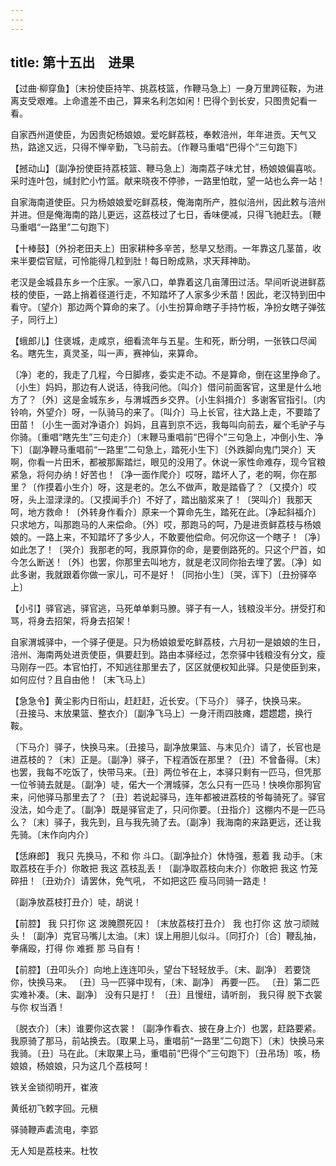 ```yaml
---
---
---
```

title: 第十五出　进果
---



【过曲·柳穿鱼】〔末扮使臣持竿、挑荔枝篮，作鞭马急上〕一身万里跨征鞍，为进离支受艰难。上命遣差不由己，算来名利怎如闲！巴得个到长安，只图贵妃看一看。

自家西州道使臣，为因贵妃杨娘娘。爱吃鲜荔枝，奉敕涪州，年年进贡。天气又热，路途又远，只得不惮辛勤，飞马前去。〔作鞭马重唱“巴得个”三句跑下〕



【撼动山】〔副净扮使臣持荔枝篮、鞭马急上〕海南荔子味尤甘，杨娘娘偏喜啖。采时连叶包，缄封贮小竹篮。献来晓夜不停骖，一路里怕耽，望一站也么奔一站！

自家海南道使臣。只为杨娘娘爱吃鲜荔枝，俺海南所产，胜似涪州，因此敕与涪州并进。但是俺海南的路儿更远，这荔枝过了七日，香味便减，只得飞驰赶去。〔鞭马重唱“一路里”二句跑下〕



【十棒鼓】〔外扮老田夫上〕田家耕种多辛苦，愁旱又愁雨。一年靠这几茎苗，收来半要偿官赋，可怜能得几粒到肚！每日盼成熟，求天拜神助。

老汉是金城县东乡一个庄家。一家八口，单靠着这几亩薄田过活。早间听说进鲜荔枝的使臣，一路上捎着径道行走，不知踏坏了人家多少禾苗！因此，老汉特到田中看守。〔望介〕那边两个算命的来了。〔小生扮算命瞎子手持竹板，净扮女瞎子弹弦子，同行上〕



【蛾郎儿】住褒城，走咸京，细看流年与五星。生和死，断分明，一张铁口尽闻名。瞎先生，真灵圣，叫一声，赛神仙，来算命。

〔净〕老的，我走了几程，今日脚疼，委实走不动。不是算命，倒在这里挣命了。〔小生〕妈妈，那边有人说话，待我问他。〔叫介〕借问前面客官，这里是什么地方了？〔外〕这是金城东乡，与渭城西乡交界。〔小生斜揖介〕多谢客官指引。〔内铃响，外望介〕呀，一队骑马的来了。〔叫介〕马上长官，往大路上走，不要踏了田苗！〔小生一面对净语介〕妈妈，且喜到京不远，我每叫向前去，雇个毛驴子与你骑。〔重唱“瞎先生”三句走介〕〔末鞭马重唱前“巴得个”三句急上，冲倒小生、净下〕〔副净鞭马重唱前“一路里”二句急上，踏死小生下〕〔外跌脚向鬼门哭介〕天啊，你看一片田禾，都被那厮踏烂，眼见的没用了。休说一家性命难存，现今官粮紧急，将何办纳！好苦也！〔净一面作爬介〕哎呀，踏坏人了，老的啊，你在那里？〔作摸着小生介〕呀，这是老的。怎么不做声，敢是踏昏了？〔又摸介〕哎呀，头上湿渌渌的。〔又摸闻手介〕不好了，踏出脑浆来了！〔哭叫介〕我那天呵，地方救命！〔外转身作看介〕原来一个算命先生，踏死在此。〔净起斜福介〕只求地方，叫那跑马的人来偿命。〔外〕哎，那跑马的呵，乃是进贡鲜荔枝与杨娘娘的。一路上来，不知踏坏了多少人，不敢要他偿命。何况你这一个瞎子！〔净〕如此怎了！〔哭介〕我那老的呵，我原算你的命，是要倒路死的。只这个尸首，如今怎么断送！〔外〕也罢，你那里去叫地方，就是老汉同你抬去埋了罢。〔净〕如此多谢，我就跟着你做一家儿，可不是好！〔同抬小生〕〔哭，诨下〕〔丑扮驿卒上〕



【小引】驿官逃，驿官逃，马死单单剩马膫。驿子有一人，钱粮没半分。拼受打和骂，将身去招架，将身去招架！

自家渭城驿中，一个驿子便是。只为杨娘娘爱吃鲜荔枝，六月初一是娘娘的生日，涪州、海南两处进贡使臣，俱要赶到。路由本驿经过，怎奈驿中钱粮没有分文，瘦马刚存一匹。本官怕打，不知逃往那里去了，区区就便权知此驿。只是使臣到来，如何应付？且自由他！〔末飞马上〕



【急急令】黄尘影内日衔山，赶赶赶，近长安。〔下马介〕 驿子，快换马来。 〔丑接马、末放果篮、整衣介〕〔副净飞马上〕一身汗雨四肢瘫，趱趱趱，换行鞍。

〔下马介〕驿子，快换马来。〔丑接马，副净放果篮、与末见介〕请了，长官也是进荔枝的？〔末〕正是。〔副净〕驿子，下程酒饭在那里？〔丑〕不曾备得。〔末〕也罢，我每不吃饭了，快带马来。〔丑〕两位爷在上，本驿只剩有一匹马，但凭那一位爷骑去就是。〔副净〕唗，偌大一个渭城驿，怎么只有一匹马！快唤你那狗官来，问他驿马那里去了？〔丑〕若说起驿马，连年都被进荔枝的爷每骑死了。驿官没法，如今走了。〔副净〕既是驿官走了，只问你要。〔丑指介〕这棚内不是一匹马么？〔末〕驿子，我先到，且与我先骑了去。〔副净〕我海南的来路更远，还让我先骑。〔末作向内介〕



【恁麻郎】 我只 先换马，不和 你 斗口。〔副净扯介〕休恃强，惹着 我 动手。〔末取荔枝在手介〕你敢把 我这 荔枝乱丢！〔副净取荔枝向末介〕你敢把 我这 竹笼碎扭！〔丑劝介〕请罢休，免气吼， 不如把这匹 瘦马同骑一路走！

〔副净放荔枝打丑介〕唗，胡说！





【前腔】 我 只打你 这 泼腌臜死囚！〔末放荔枝打丑介〕 我 也打你 这 放刁顽贼头！〔副净〕克官马嘴儿太油。〔末〕误上用胆儿似斗。〔同打介〕〔合〕鞭乱抽，拳痛殴，打得 你 难捱 那 马自有！

【前腔】〔丑叩头介〕向地上连连叩头，望台下轻轻放手。〔末、副净〕 若要饶你，快换马来。 〔丑〕马一匹驿中现有，〔末、副净〕 再要一匹。 〔丑〕第二匹实难补凑。〔末、副净〕 没有只是打！ 〔丑〕且慢纽，请听剖， 我只得 脱下衣裳 与你 权当酒！

〔脱衣介〕〔末〕谁要你这衣裳！〔副净作看衣、披在身上介〕也罢，赶路要紧。我原骑了那马，前站换去。〔取果上马，重唱前“一路里”二句跑下〕〔末〕快换马来我骑。〔丑〕马在此。〔末取果上马，重唱前“巴得个”三句跑下〕〔丑吊场〕咳，杨娘娘，杨娘娘，只为这几个荔枝呵！



铁关金锁彻明开，崔液





黄纸初飞敕字回。元稹





驿骑鞭声砉流电，李郢





无人知是荔枝来。杜牧